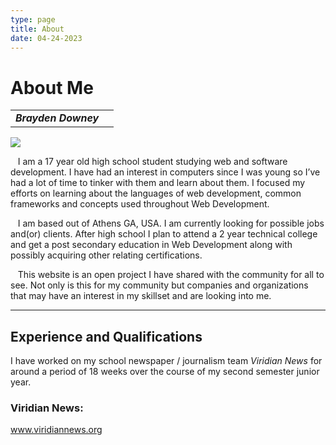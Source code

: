 ```yaml
---
type: page
title: About
date: 04-24-2023
---
```


# About Me

|       |                                                                                                        |
|:------|-----:                                                                                                  |
| ***Brayden Downey***                                                                                           |
<img src="proPic.jpeg">

&nbsp;&nbsp; I am a 17 year old high school student studying web and software development.
I have had an interest in computers since I was young so I’ve had a lot of time to
tinker with them and learn about them. I focused my efforts on learning about the
languages of web development, common frameworks and concepts used throughout Web Development.  

&nbsp;&nbsp; I am based out of Athens GA, USA. I am currently looking for possible jobs and(or)
clients. After high school I plan to attend a 2 year technical college and get a
post secondary education in Web Development along with possibly acquiring other relating certifications.  

&nbsp;&nbsp; This website is an open project I have shared with the community for all to see.
Not only is this for my community but companies and organizations that may have
an interest in my skillset and are looking into me.  

---

## Experience and Qualifications

I have worked on my school newspaper / journalism team *Viridian News* for around a period
of 18 weeks over the course of my second semester junior year.  

### Viridian News:
www.viridiannews.org

